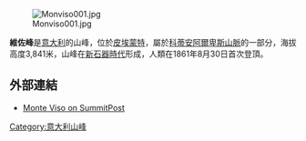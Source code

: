 [[Image:Monviso001.jpg|right]]

'''維佐峰'''是[[意大利|意大利]]的山峰，位於[[皮埃蒙特|皮埃蒙特]]，屬於[[科蒂安阿爾卑斯山脈|科蒂安阿爾卑斯山脈]]的一部分，海拔高度3,841米，山峰在[[新石器時代|新石器時代]]形成，人類在1861年8月30日首次登頂。

==外部連結==
*[http://www.summitpost.org/mountain/rock/150676/monte-viso.html Monte Viso on SummitPost] {{Wayback|url=http://www.summitpost.org/mountain/rock/150676/monte-viso.html |date=20090109150249 }}

{{Italy-geo-stub}}
[[Category:意大利山峰|Category:意大利山峰]]